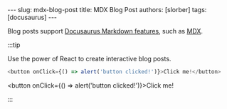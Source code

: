 <div id="fb-root"></div>
<script async defer crossorigin="anonymous" src="https://connect.facebook.net/vi_VN/sdk.js#xfbml=1&version=v14.0&appId=243685519495025&autoLogAppEvents=1" nonce="OPUo6Xs2"></script>
---
slug: mdx-blog-post
title: MDX Blog Post
authors: [slorber]
tags: [docusaurus]
---

Blog posts support [Docusaurus Markdown features](https://docusaurus.io/docs/markdown-features), such as [MDX](https://mdxjs.com/).

:::tip

Use the power of React to create interactive blog posts.

```js
<button onClick={() => alert('button clicked!')}>Click me!</button>
```

<button onClick={() => alert('button clicked!')}>Click me!</button>

:::

<div class="fb-comments" data-href="https://minhtamphan.github.io/" data-width="100%" data-numposts="5"></div>